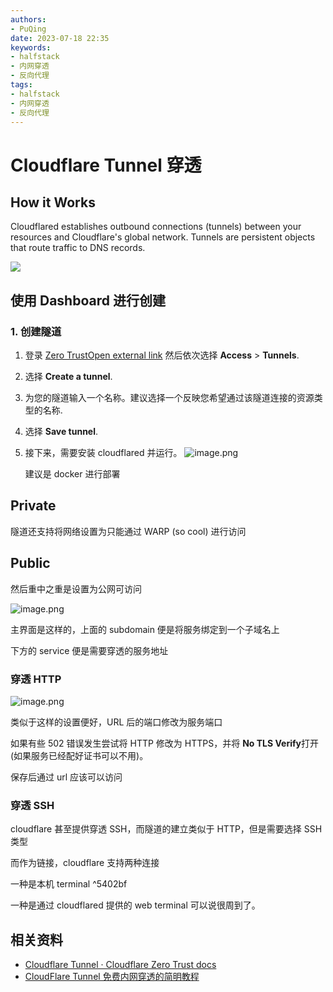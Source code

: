 ```yaml
---
authors:
- PuQing
date: 2023-07-18 22:35
keywords:
- halfstack
- 内网穿透
- 反向代理
tags:
- halfstack
- 内网穿透
- 反向代理
---
```

# Cloudflare Tunnel 穿透

## How it Works

Cloudflared establishes outbound connections (tunnels) between your resources and Cloudflare's global network. Tunnels are persistent objects that route traffic to DNS records.

![](https://developers.cloudflare.com/assets/handshake_hufad68abf6107ffc2ef859ebe1b42b6e2_299675_1768x1102_resize_q75_box-3f75968f.jpg)

## 使用 Dashboard 进行创建

### 1. 创建隧道


<!--truncate-->
1. 登录 [Zero TrustOpen external link](https://one.dash.cloudflare.com/) 然后依次选择 **Access** > **Tunnels**.

2. 选择 **Create a tunnel**.

3. 为您的隧道输入一个名称。建议选择一个反映您希望通过该隧道连接的资源类型的名称.

4. 选择 **Save tunnel**.

5. 接下来，需要安装 cloudflared 并运行。
   ![image.png](https://images.puqing.work/2023/08/02/64ca10dc38399.webp)

   建议是 docker 进行部署

## Private

隧道还支持将网络设置为只能通过 WARP (so cool) 进行访问

## Public

然后重中之重是设置为公网可访问

![image.png](https://images.puqing.work/2023/08/02/64ca10e94b810.webp)

主界面是这样的，上面的 subdomain 便是将服务绑定到一个子域名上

下方的 service 便是需要穿透的服务地址

### 穿透 HTTP

![image.png](https://images.puqing.work/2023/08/02/64ca10f2ea163.webp)

类似于这样的设置便好，URL 后的端口修改为服务端口

如果有些 502 错误发生尝试将 HTTP 修改为 HTTPS，并将 **No TLS Verify**打开 (如果服务已经配好证书可以不用)。

保存后通过 url 应该可以访问

### 穿透 SSH

cloudflare 甚至提供穿透 SSH，而隧道的建立类似于 HTTP，但是需要选择 SSH 类型

而作为链接，cloudflare 支持两种连接

一种是本机 terminal ^5402bf

一种是通过 cloudflared 提供的 web terminal 可以说很周到了。

## 相关资料

- [Cloudflare Tunnel · Cloudflare Zero Trust docs](https://developers.cloudflare.com/cloudflare-one/connections/connect-networks/)
- [CloudFlare Tunnel 免费内网穿透的简明教程](https://sspai.com/post/79278#!)
